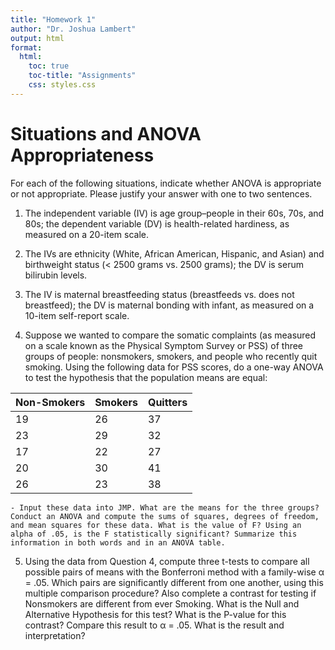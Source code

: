 ```yaml
---
title: "Homework 1"
author: "Dr. Joshua Lambert"
output: html
format:
  html:
    toc: true
    toc-title: "Assignments"
    css: styles.css
---
```


# Situations and ANOVA Appropriateness

For each of the following situations, indicate whether ANOVA is appropriate or not appropriate. Please justify your answer with one to two sentences.

1.  The independent variable (IV) is age group--people in their 60s, 70s, and 80s; the dependent variable (DV) is health-related hardiness, as measured on a 20-item scale.

2.  The IVs are ethnicity (White, African American, Hispanic, and Asian) and birthweight status (\< 2500 grams vs. 2500 grams); the DV is serum bilirubin levels.

3.  The IV is maternal breastfeeding status (breastfeeds vs. does not breastfeed); the DV is maternal bonding with infant, as measured on a 10-item self-report scale.

4.  Suppose we wanted to compare the somatic complaints (as measured on a scale known as the Physical Symptom Survey or PSS) of three groups of people: nonsmokers, smokers, and people who recently quit smoking. Using the following data for PSS scores, do a one-way ANOVA to test the hypothesis that the population means are equal:

| **Non-Smokers** | **Smokers** | **Quitters** |
|-----------------|-------------|--------------|
| 19              | 26          | 37           |
| 23              | 29          | 32           |
| 17              | 22          | 27           |
| 20              | 30          | 41           |
| 26              | 23          | 38           |

```         
- Input these data into JMP. What are the means for the three groups? Conduct an ANOVA and compute the sums of squares, degrees of freedom, and mean squares for these data. What is the value of F? Using an alpha of .05, is the F statistically significant? Summarize this information in both words and in an ANOVA table.
```

5.  Using the data from Question 4, compute three t-tests to compare all possible pairs of means with the Bonferroni method with a family-wise α = .05. Which pairs are significantly different from one another, using this multiple comparison procedure? Also complete a contrast for testing if Nonsmokers are different from ever Smoking. What is the Null and Alternative Hypothesis for this test? What is the P-value for this contrast? Compare this result to α = .05. What is the result and interpretation?
